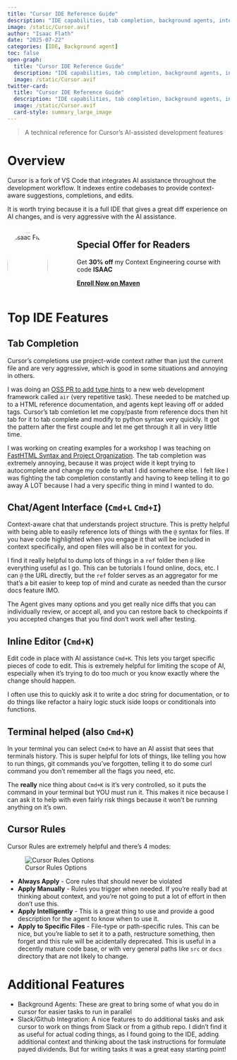 ```yaml
---
title: "Cursor IDE Reference Guide"
description: "IDE capabilities, tab completion, background agents, integrations, and terminal assistance"
image: /static/Cursor.avif
author: "Isaac Flath"
date: "2025-07-22"
categories: [IDE, Background agent]
toc: false
open-graph:
  title: "Cursor IDE Reference Guide"
  description: "IDE capabilities, tab completion, background agents, integrations, and terminal assistance"
  image: /static/Cursor.avif
twitter-card:
  title: "Cursor IDE Reference Guide"
  description: "IDE capabilities, tab completion, background agents, integrations, and terminal assistance"
  image: /static/Cursor.avif
  card-style: summary_large_image
---
```


> A technical reference for Cursor's AI-assisted development features

# Overview

Cursor is a fork of VS Code that integrates AI assistance throughout the development workflow. It indexes entire codebases to provide context-aware suggestions, completions, and edits.

It is worth trying because it is a full IDE that gives a great diff experience on AI changes, and is very aggressive with the AI assistance.

::: {.columns}
:::: {.column width="20%"}
<img src="../static/profile_img.jpg" alt="Isaac Flath" style="border-radius:50%;width:100%;">
::::
:::: {.column width="5%"}
::::
:::: {.column width="75%"}
:::{.callout-tip}
## Special Offer for Readers
Get **30% off** my Context Engineering course with code **ISAAC**

[**Enroll Now on Maven**](https://maven.com/kentro/context-engineering-for-coding?promoCode=ISAAC){.btn .btn-primary .btn-lg}
:::
::::
:::

# Top IDE Features

## Tab Completion

Cursor's completions use project-wide context rather than just the current file and are very aggressive, which is good in some situations and annoying in others.

:::{.callout-tip title="Helpful Use Case"}
I was doing an [OSS PR to add type hints](https://github.com/feldroy/air/pull/143/files#diff-e14fd0d1e563b32e21626eaeba650c79ce24651dfe03c83a5d977372384ff8ec) to a new web development framework called `air` (very repetitive task).  These needed to be matched up to a HTML reference documentation, and agents kept leaving off or added tags.  Cursor's tab comletion let me copy/paste from reference docs then hit tab for it to tab complete and modify to python syntax very quickly.  It got the pattern after the first couple and let me get through it all in very little time.
:::

:::{.callout-warning title="Unhelpful Use Case"}
I was working on creating examples for a workshop I was teaching on [FastHTML Syntax and Project Organization](https://github.com/kentro-tech/fasthtml-routes-and-syntax-ws/tree/main).  The tab completion was extremely annoying, because it was project wide it kept trying to autocomplete and change my code to what I did somewhere else.  I felt like I was fighting the tab completion constantly and having to keep telling it to go away A LOT because I had a very specific thing in mind I wanted to do.
:::
## Chat/Agent Interface (`Cmd+L` `Cmd+I`)

Context-aware chat that understands project structure.  This is pretty helpful with being able to easily reference lots of things with the `@` syntax for files.   If you have code highlighted when you engage it that will be included in context specifically, and open files will also be in context for you.  


:::{.callout-tip title="Usage Tip"}
I find it really helpful to dump lots of things in a `ref` folder then `@` like everything useful as I go.  This can be tutorials I found online, docs, etc.  I can `@` the URL directly, but the `ref` folder serves as an aggregator for me that's a bit easier to keep top of mind and curate as needed than the cursor docs feature IMO.
:::


The Agent gives many options and you get really nice diffs that you can individually review, or accept all, and you can restore back to checkpoints if you accepted changes that you find don't work well after testing.

## Inline Editor (`Cmd+K`)

Edit code in place with AI assistance `Cmd+K`.  This lets you target specific pieces of code to edit.  This is extremely helpful for limiting the scope of AI, especially when it's trying to do too much or you know exactly where the change should happen.

I often use this to quickly ask it to write a doc string for documentation, or to do things like refactor a hairy logic stuck iside loops or conditionals into functions.

## Terminal helped (also `Cmd+K`)

In your terminal you can select `Cmd+K` to have an AI assist that sees that terminals history.  This is super helpful for lots of things, like telling you how to run things, git commands you've forgotten, telling it to do some curl command you don't remember all the flags you need, etc.

The **really** nice thing about `Cmd+K` is it's very controlled, so it puts the command in your terminal but YOU must run it.  This makes it nice because I can ask it to help with even fairly risk things because it won't be running anything on it's own.

## Cursor Rules

Cursor Rules are extremely helpful and there's 4 modes:

![Cursor Rules Options](../static/CursorRulesOptions.png)

- **Always Apply** - Core rules that should never be violated
- **Apply Manually** - Rules you trigger when needed. If you’re really bad at thinking about context, and you’re not going to put a lot of effort in then don’t use this.
- **Apply Intelligently** - This is a great thing to use and provide a good description for the agent to know when to use it.
- **Apply to Specific Files** - File-type or path-specific rules. This can be nice, but you’re liable to set it to a path, restructure something, then forget and this rule will be acidentally deprecated.  This is useful in a decently mature code base, or with very general paths like `src` or `docs` directory that are not likely to change.

# Additional Features

- Background Agents: These are great to bring some of what you do in cursor for easier tasks to run in parallel
- Slack/Github Integration: A nice features to do additional tasks and ask cursor to work on things from Slack or from a github repo.  I didn't find it as useful for actual coding things, as I found going to the IDE, adding additional context and thinking about the task instructions for formulate payed dividends.  But for writing tasks it was a great easy starting point!